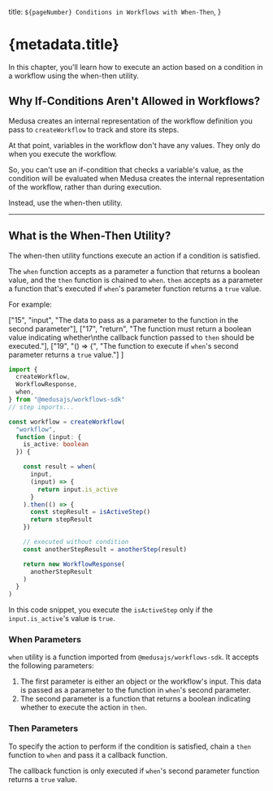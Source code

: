   title: `${pageNumber} Conditions in Workflows with When-Then`,
}

# {metadata.title}

In this chapter, you'll learn how to execute an action based on a condition in a workflow using the when-then utility.

## Why If-Conditions Aren't Allowed in Workflows?

Medusa creates an internal representation of the workflow definition you pass to `createWorkflow` to track and store its steps.

At that point, variables in the workflow don't have any values. They only do when you execute the workflow.

So, you can't use an if-condition that checks a variable's value, as the condition will be evaluated when Medusa creates the internal representation of the workflow, rather than during execution.

Instead, use the when-then utility.

---

## What is the When-Then Utility?

The when-then utility functions execute an action if a condition is satisfied.

The `when` function accepts as a parameter a function that returns a boolean value, and the `then` function is chained to `when`. `then` accepts as a parameter a function that's executed if `when`'s parameter function returns a `true` value.

For example:

  ["15", "input", "The data to pass as a parameter to the function in the second parameter"],
  ["17", "return", "The function must return a boolean value indicating whether\nthe callback function passed to `then` should be executed."],
  ["19", "() => {", "The function to execute if `when`'s second parameter returns a `true` value."]
]

```ts highlights={highlights}
import { 
  createWorkflow,
  WorkflowResponse,
  when,
} from "@medusajs/workflows-sdk"
// step imports...

const workflow = createWorkflow(
  "workflow", 
  function (input: {
    is_active: boolean
  }) {

    const result = when(
      input, 
      (input) => {
        return input.is_active
      }
    ).then(() => {
      const stepResult = isActiveStep()
      return stepResult
    })

    // executed without condition
    const anotherStepResult = anotherStep(result)

    return new WorkflowResponse(
      anotherStepResult
    )
  }
)
```

In this code snippet, you execute the `isActiveStep` only if the `input.is_active`'s value is `true`.

### When Parameters

`when` utility is a function imported from `@medusajs/workflows-sdk`. It accepts the following parameters:

1. The first parameter is either an object or the workflow's input. This data is passed as a parameter to the function in `when`'s second parameter.
2. The second parameter is a function that returns a boolean indicating whether to execute the action in `then`.

### Then Parameters

To specify the action to perform if the condition is satisfied, chain a `then` function to `when` and pass it a callback function.

The callback function is only executed if `when`'s second parameter function returns a `true` value.